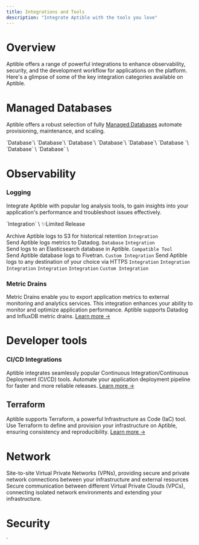 ```yaml
---
title: Integrations and Tools
description: "Integrate Aptible with the tools you love"
---
```


# Overview

Aptible offers a range of powerful integrations to enhance observability, security, and the development workflow for applications on the platform. Here's a glimpse of some of the key integration categories available on Aptible.

# Managed Databases
Aptible offers a robust selection of fully [Managed Databases](/docs/databases) automate provisioning, maintenance, and scaling.


<CardGroup cols={2}>
  <Card title="CouchDB" icon="database" iconType="thin">
  `Database`\
  </Card>
  <Card title="Elasticsearch" icon="database" iconType="thin">
  `Database`\
  </Card>
  <Card title="InfluxDB" icon="database" iconType="thin">
  `Database`\
  </Card>
  <Card title="MongoDB" icon="database" iconType="thin">
  `Database`\
  </Card>
  <Card title="PostgreSQL" icon="database" iconType="thin">
  `Database`\

  </Card>
  <Card title="RabbitMQ" icon="database" iconType="thin">
  `Database `\
  </Card>
  <Card title="Redis" icon="database" iconType="thin">
  `Database` \
  </Card>
  <Card title="SFTP" icon="database" iconType="thin">
  `Database` \

  </Card>
</CardGroup>

# Observability

### Logging

Integrate Aptible with popular log analysis tools, to gain insights into your application's performance and troubleshoot issues effectively.

<CardGroup cols={2}>
  <Card title="Amazon S3" icon="aws" iconType="thin">
  `Integration` \
  <Tooltip tip="This feature is only available in limited release. Contact Aptible Support to request access. ">✨Limited Release</Tooltip>

  Archive Aptible logs to S3 for historical retention
  </Card>
  <Card title="Datadog" icon="file-import" iconType="thin">
  `Integration`\
Send Aptible logs metrics to Datadog.
  </Card>
  <Card title="Elasticsearch" icon="database" iconType="thin">
  `Database` `Integration`\
Send logs to an Elasticsearch database in Aptible.
  </Card>
  <Card title="Fivetran" icon="file-import" iconType="thin">
  `Compatible Tool`\
Send Aptible database logs to Fivetran.
  </Card>
  <Card title="HTTPS" icon="globe" iconType="thin">
  `Custom Integration`
Send Aptible logs to any destination of your choice via HTTPS
  </Card>
  <Card title="Logentries" icon="file-import" iconType="thin">
  `Integration`
  </Card>
  <Card title="LogDNA" icon="file-import" iconType="thin">
  `Integration`
  </Card>
  <Card title="Logstash" icon="file-import" iconType="thin">
  `Integration`
  </Card>
  <Card title="Papertrail" icon="file-import" iconType="thin">
  `Integration`
  </Card>
  <Card title="Sumo Logic" icon="file-import" iconType="thin">
  `Integration`
  </Card>
  <Card title="Syslog" icon="globe" iconType="thin">
    `Custom Integration`
  </Card>
</CardGroup>

### Metric Drains

Metric Drains enable you to export application metrics to external monitoring and analytics services. This integration enhances your ability to monitor and optimize application performance. Aptible supports Datadog and InfluxDB metric drains. [Learn more →](/docs/databases)

# Developer tools

<Card title="Aptible CLI" icon="terminal" iconType="thin" href="">
</Card>

### CI/CD Integrations

Aptible integrates seamlessly popular Continuous Integration/Continuous Deployment (CI/CD) tools. Automate your application deployment pipeline for faster and more reliable releases. [Learn more →](/docs/continuous-integration-provider-deployment)

## Terraform

Aptible supports Terraform, a powerful Infrastructure as Code (IaC) tool. Use Terraform to define and provision your infrastructure on Aptible, ensuring consistency and reproducibility. [Learn more →](/docs/terraform)

# Network
<CardGroup cols={2}>
  <Card title="VPNs" icon="chart-network" iconType="thin">
  Site-to-site Virtual Private Networks (VPNs), providing secure and private network connections between your infrastructure and external resources
  </Card>
  <Card title="VPC Peering" icon="chart-network" iconType="thin">
  Secure communication between different Virtual Private Clouds (VPCs), connecting isolated network environments and extending your infrastructure.
  </Card>

</CardGroup>

# Security
<CardGroup cols={2}>
  <Card title="Twingate" icon="lock" iconType="thin">
  </Card>
  <Card title="SAML" icon="lock" iconType="thin">
  </Card>
  <Card title="Sym" icon="lock" iconType="thin">
  </Card>

</CardGroup> 

`